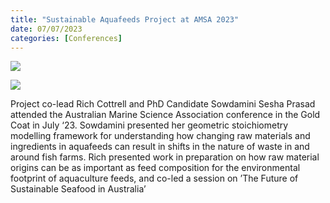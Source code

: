 ```yaml
---
title: "Sustainable Aquafeeds Project at AMSA 2023"
date: 07/07/2023
categories: [Conferences]
---
```


::: {layout-ncol="2"}
![](/images/events photos/sowds_AMSA_small.jpg)

![](/images/events photos/seafood-panel-AMSA_small .jpg)
:::

Project co-lead Rich Cottrell and PhD Candidate Sowdamini Sesha Prasad attended the Australian Marine Science Association conference in the Gold Coat in July '23. Sowdamini presented her geometric stoichiometry modelling framework for understanding how changing raw materials and ingredients in aquafeeds can result in shifts in the nature of waste in and around fish farms. Rich presented work in preparation on how raw material origins can be as important as feed composition for the environmental footprint of aquaculture feeds, and co-led a session on 'The Future of Sustainable Seafood in Australia'
